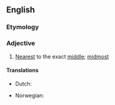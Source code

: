 ==English==

===Etymology===
{{suffix|en|middle|most}}

===Adjective===
{{en-adj|-}}

# [[nearest|Nearest]] to the exact [[middle]]; [[midmost]]

====Translations====
{{trans-top|nearest to the exact middle}}
* Dutch: {{t|nl|middenst}}
{{trans-mid}}
* Norwegian: {{t|no|midterst}}
{{trans-bottom}}